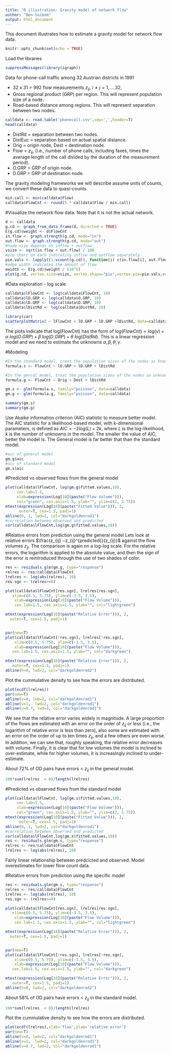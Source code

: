 ```yaml
---
title: "R illustration: Gravity model of network flow"
author: "Ben Soibam"
output: html_document
---
```


This document illustrates how to estimate a gravity model for network flow data.
```r
knitr::opts_chunk$set(echo = TRUE)
```


Load the libraries
```r
suppressMessages(library(igraph))
```

Data for phone-call traffic among 32 Austrian districts in 1991

* 32 x 31 = 992 flow measurements $z_{ij}$, $i \ne j=1, .... 32$,
* Gross regional product (GRP) per region. This will represent population size of a node.
* Road-based distance among regions. This will represent separation between two nodes.
```r
calldata <- read.table('phonecall.csv',sep=',',header=T)
head(calldata)
```

* DistRd = separation between two nodes.
* DistEuc = separation based on actual spatial distance.
* Orig = origin node, Dest = destination node.
* Flow = $z_{ij}$, (i.e., number of phone calls, including faxes, times the average length of the call divided by the duration of the measurement period).
* O.GRP = GRP of origin node.
* D.GRP = GRP of destination node.


The gravity modeling frameworks we will describe assume units of counts, we convert these data to quasi-counts.
```r
min.call <- min(calldata$Flow)
calldata$FlowCnt <- round(5 * calldata$Flow / min.call)
```


#Visualize the network flow data. Note that it is not the actual network.
```r
d <- calldata
g.cd <- graph_from_data_frame(d, directed = TRUE)
E(g.cd)$weight <- d$FlowCnt
in.flow <- graph.strength(g.cd, mode="in")
out.flow <- graph.strength(g.cd, mode="out")
#node size depends on inflow + outflow
vsize <- sqrt(in.flow + out.flow) / 100
#pie chart on each indicating inflow and outflow separately
pie.vals <- lapply((1:vcount(g.cd)), function(i) c(in.flow[i], out.flow[i]))
#edge width indicates the amount of flow 
ewidth <- E(g.cd)$weight / (10^5)
plot(g.cd, vertex.size=vsize, vertex.shape="pie",vertex.pie=pie.vals,edge.width=ewidth, edge.arrow.size=0.1,layout=layout.circle,label.dist=1)
```

#Data exploration - log scale
```r
calldata$lFlowCnt <- log(calldata$FlowCnt, 10)
calldata$lO.GRP <- log(calldata$O.GRP, 10)
calldata$lD.GRP <- log(calldata$D.GRP, 10)
calldata$lDistRd <- log(calldata$DistRd, 10)

library(car)
scatterplotMatrix( ~ lFlowCnt + lO.GRP + lD.GRP +lDistRd, data=calldata)
```

The plots indicate that log(FlowCnt) has the form of $log(FlowCnt) = log(\gamma) + \alpha \ log(O.GRP) +  \beta \ log(D.GRP) + \theta  \ log(DistRd)$. This is a linear regression model and we need to estimate the unknowns $\alpha, \beta, \theta, \gamma$.


#Modeling
```r
#In the standard model, treat the population sizes of the nodes as known.
formula.s <- FlowCnt ~ lO.GRP + lD.GRP + lDistRd

#In the genral model, treat the population sizes of the nodes as unknowns.
formula.g <- FlowCnt ~ Orig + Dest + lDistRd

gm.s <- glm(formula.s, family="poisson", data=calldata)
gm.g <- glm(formula.g, family="poisson", data=calldata)

summary(gm.s)
summary(gm.g)
```

Use Akaike information criterion (AIC) statistic to measure better model. The AIC statistic for a likelihood-based model, with k-dimensional parameters, is defined as $AIC = −2log(L)+2k$, where $L$ is the log-likelihood, $k$ is the number of unknowns in the model. The smaller the value of AIC, better the model is. The General model is far better that than the standard model.
```r
#aic of general model
gm.g$aic
#aic of standard model
gm.s$aic
```


#Predicted vs observed flows from the general model
```r
plot(calldata$lFlowCnt, log(gm.g$fitted.values,10),
     cex.lab=1.5,
     xlab=expression(Log[10](paste("Flow Volume"))),
     col="green", cex.axis=1.5, ylab="", ylim=c(2, 5.75))
mtext(expression(Log[10](paste("Fitted Value"))), 2,
      outer=T, cex=1.5, padj=1)
abline(0, 1, lwd=2, col="darkgoldenrod1")
#correlation between observed and predicted
cor(calldata$lFlowCnt,log(gm.g$fitted.values,10))
```

#Relative errors from prediction using the general model
Lets look at relative errors $\frac{z_{ij} −z_{ij}^{predicted}}{z_{ij}}$ against the flow volumes $z_{ij}$. The comparison is again on a log-log scale. For the relative errors, the logarithm is applied to the absolute value, and then the sign of the error is reintroduced through the use of two shades of color.

```r
res <- residuals.glm(gm.g, type="response")
relres <- res/calldata$FlowCnt
lrelres <- log(abs(relres), 10)
res.sgn <- (relres>=0)

plot(calldata$lFlowCnt[res.sgn], lrelres[res.sgn],
   xlim=c(0.5, 5.75), ylim=c(-3.5, 3.5),
    xlab=expression(Log[10](paste("Flow Volume"))),
    cex.lab=1.5, cex.axis=1.5, ylab="", col="lightgreen")

mtext(expression(Log[10](paste("Relative Error"))), 2,
  outer=T, cex=1.5, padj=1)


par(new=T)
plot(calldata$lFlowCnt[!res.sgn], lrelres[!res.sgn],
    xlim=c(0.5, 5.75), ylim=c(-3.5, 3.5),
    xlab=expression(Log[10](paste("Flow Volume"))),
   cex.lab=1.5, cex.axis=1.5, ylab="", col="darkgreen")

mtext(expression(Log[10](paste("Relative Error"))), 2,
   outer=T, cex=1.5, padj=1)
abline(h=0, lwd=2, col="darkgoldenrod2")
```

Plot the cummulative density to see how the errors are distributed.
```r
plot(ecdf(lrelres))
par(new=T)
abline(v=0, lwd=2, col="darkgoldenrod1")
abline(v=1,  lwd=2, col="darkgoldenrod1")
abline(v=0.7, lwd=2, col="darkgoldenrod1")
```

We see that the relative error varies widely in magnitude. A large proportion of the
flows are estimated with an error on the order of $z_{ij}$ or less (i.e., the logarithm of
relative error is less than zero), also some are estimated with an error
on the order of up to ten times $z_{ij}$, and a few others are even worse. In addition, we
can see that, roughly speaking, the relative error decreases with volume. Finally, it
is clear that for low volumes the model is inclined to over-estimate, while for higher
volumes, it is increasingly inclined to under-estimate.

About 72% of OD pairs have errors < $z_{ij}$ in the general model.
```r
100*sum(lrelres  < 0)/length(lrelres)
```


#Predicted vs observed flows from the standard model

```r
plot(calldata$lFlowCnt, log(gm.s$fitted.values,10),
     cex.lab=1.5,
     xlab=expression(Log[10](paste("Flow Volume"))),
     col="green", cex.axis=1.5, ylab="", ylim=c(2, 5.75))
mtext(expression(Log[10](paste("Fitted Value"))), 2,
      outer=T, cex=1.5, padj=1)
abline(0, 1, lwd=2, col="darkgoldenrod1")
#correlation between observed and predicted
cor(calldata$lFlowCnt,log(gm.s$fitted.values,10))
res <- residuals.glm(gm.s, type="response")
relres <- res/calldata$FlowCnt
lrelres <- log(abs(relres), 10)
```
Fairly linear relationship between predcicted and observed. Model overestimates for lower flow count data.

#Relative errors from prediction using the specific model

```r
res <- residuals.glm(gm.s, type="response")
relres <- res/calldata$FlowCnt
lrelres <- log(abs(relres), 10)
res.sgn <- (relres>=0)

plot(calldata$lFlowCnt[res.sgn], lrelres[res.sgn],
   xlim=c(0.5, 5.75), ylim=c(-3.5, 3.5),
    xlab=expression(Log[10](paste("Flow Volume"))),
    cex.lab=1.5, cex.axis=1.5, ylab="", col="lightgreen")

mtext(expression(Log[10](paste("Relative Error"))), 2,
  outer=T, cex=1.5, padj=1)


par(new=T)
plot(calldata$lFlowCnt[!res.sgn], lrelres[!res.sgn],
    xlim=c(0.5, 5.75), ylim=c(-3.5, 3.5),
    xlab=expression(Log[10](paste("Flow Volume"))),
   cex.lab=1.5, cex.axis=1.5, ylab="", col="darkgreen")

mtext(expression(Log[10](paste("Relative Error"))), 2,
   outer=T, cex=1.5, padj=1)
abline(h=0, lwd=2, col="darkgoldenrod2")
```

About 58% of OD pairs have errors < $z_{ij}$ in the standard model.
```r
100*sum(lrelres  < 0)/length(lrelres)
```

Plot the cummulative density to see how the errors are distributed.
```r
plot(ecdf(lrelres),xlab='flow',ylab='relative error')
par(new=T)
abline(v=0, lwd=2, col="darkgoldenrod1")
abline(v=1,  lwd=2, col="darkgoldenrod1")
abline(v=0.7, lwd=2, col="darkgoldenrod1")
```

